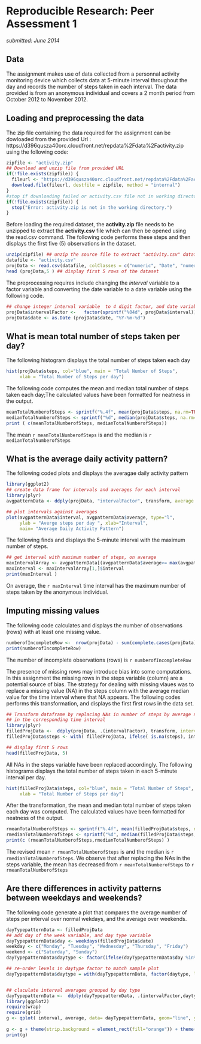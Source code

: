 # Reproducible Research: Peer Assessment 1 
*submitted: June 2014*

## Data 
The assignment makes use of data collected from a personnal activity monitoring device which collects data at 5-minute interval throughout the day and records the number of steps taken in each interval. The data provided is from an anonymous individual and covers a 2 month period from October 2012 to November 2012.

## Loading and preprocessing the data

The zip file containing the data required for the assignment can be dowloaded from the provided Url : https://d396qusza40orc.cloudfront.net/repdata%2Fdata%2Factivity.zip  using the following code:


```r
zipfile <- "activity.zip"
## Download and unzip file from provided URL
if(!file.exists(zipfile)) {
  fileurl <- "https://d396qusza40orc.cloudfront.net/repdata%2Fdata%2Factivity.zip"
  download.file(fileurl, destfile = zipfile, method = "internal")
}
#stop if downloading failed or activity.csv file not in working directory
if(!file.exists(zipfile)) {
  stop("Error: activity.zip is not in the working directory.")
}

```

Before loading the required dataset, the **activity.zip**  file needs to be unzipped to extract the **activity.csv** file which can then be opened using the read.csv command. The following code performs these steps and then displays the first five (5) observations in the dataset.
```r
unzip(zipfile) ## unzip the source file to extract "activity.csv" datafile
datafile <- "activity.csv"
projData <- read.csv(datafile, colClasses = c("numeric", "Date", "numeric")) ## load the project data
head (projData,5 ) ## display first 5 rows of the dataset

```

The preprocessing requires include changing the *interval* variable to a factor variable and converting the date variable to a date variable using the following code.
```r
## change integer interval variable  to 4 digit factor, and date variable to a Date() variable
projData$intervalFactor <-   factor(sprintf("%04d", projData$interval))
projData$date <- as.Date (projData$date, "%Y-%m-%d")

```


## What is mean total number of steps taken per day?

The following histogram displays the total number of steps taken each day
```r
hist(projData$steps, col="blue", main = "Total Number of Steps", 
     xlab = "Total Number of Steps per day")
```

     
The following code computes the mean and median total number of steps taken each day;The calculated 
values have been formatted for neatness in the output.
```r
meanTotalNumberofSteps <- sprintf("%.4f", mean(projData$steps, na.rm=TRUE)) 
medianTotalNumberofSteps <- sprintf("%d", median(projData$steps, na.rm=TRUE))
print ( c(meanTotalNumberofSteps, medianTotalNumberofSteps))
```

The mean `r meanTotalNumberofSteps ` is and the median is `r medianTotalNumberofSteps `

## What is the average daily activity pattern?

The following coded plots and displays the averagae daily activity pattern
```r
library(ggplot2)
## create data frame for intervals and averages for each interval
library(plyr)
avgpatternData <- ddply(projData, "intervalFactor", transform, average = mean(steps, na.rm=TRUE))

## plot intervals against averages
plot(avgpatternData$interval, avgpatternData$average, type="l", 
     ylab = "Averge steps per day ", xlab="Interval", 
     main= "Average Daily Activity Pattern")

```

The following finds and displays the 5-minute interval with the maximum number of steps.
```r
## get interval with maximum number of steps, on average
maxIntervalArray <- avgpatternData[(avgpatternData$average>= max(avgpatternData$average)),]
maxInterval <- maxIntervalArray[1,]$interval
print(maxInterval )

```

On average, the `r maxInterval `   time interval has the maximum number of steps taken by the anonymous individual.

## Imputing missing values

The following code calculates and displays the number of observations (rows) with at 
least one missing value.
```r
numberofIncompleteRow <-  nrow(projData) - sum(complete.cases(projData))
print(numberofIncompleteRow)
```

The number of incomplete observations (rows) is `r numberofIncompleteRow`

The presence of missing rows may introduce bias into some computations. In this assignment the missing rows in the steps variable (column)  are a potential source of bias. The strategy for dealing with missing vlaues was to replace a missing value (NA) in the steps column with the average median value for the time interval where that NA appears. The following codes performs this transformation, and displays the first first rows in the data set.

```r
## Transform dataframe by replacing NAs in number of steps by average number of steps
## in the corresponding time interval 
library(plyr)
filledProjData <-  ddply(projData, .(intervalFactor), transform, intervalMedian = median(steps, na.rm=TRUE))
filledProjData$steps <- with( filledProjData, ifelse( is.na(steps), intervalMedian , steps) )

## display first 5 rows
head(filledProjData, 5)
```

All NAs in the steps variable have been replaced accordingly. The following histograms displays the total number of steps taken in each 5-minute interval per day.
```r
hist(filledProjData$steps, col="blue", main = "Total Number of Steps", 
     xlab = "Total Number of Steps per day")

```

After the transformation, the mean and median total number of steps taken each day was computed. The calculated values have been formatted for neatness of the output.
```r
rmeanTotalNumberofSteps <- sprintf("%.4f", mean(filledProjData$steps, na.rm=TRUE)) 
rmedianTotalNumberofSteps <- sprintf("%d", median(filledProjData$steps, na.rm=TRUE))
print(c (rmeanTotalNumberofSteps,rmedianTotalNumberofSteps) )
```

The revised mean `r rmeanTotalNumberofSteps ` is and the median is `r rmedianTotalNumberofSteps `. We observe that after replacing the NAs in the steps variable, the mean has decreased from `r meanTotalNumberofSteps` to `r rmeanTotalNumberofSteps`

## Are there differences in activity patterns between weekdays and weekends?

The following code generate a plot that compares the average number of steps per interval over normal wekdays, and the average over weekends.

```r

dayTypepatternData <- filledProjData
## add day of the week variable, and day type variable
dayTypepatternData$day <- weekdays(filledProjData$date)
weekday <- c("Monday", "Tuesday", "Wednesday", "Thursday", "Friday")
weekend <- c("Saturday", "Sunday")
dayTypepatternData$daytype <- factor(ifelse(dayTypepatternData$day %in% weekend, "weekend", "weekday"))

## re-order levels in daytype factor to match sample plot
dayTypepatternData$daytype = with(dayTypepatternData, factor(daytype, levels = rev(levels(daytype))))


## claculate interval averages grouped by day type 
dayTypepatternData <-  ddply(dayTypepatternData, .(intervalFactor,daytype), transform, average = median(steps, na.rm=TRUE))
library(ggplot2)
require(wrap)
require(grid)
g <- qplot( interval, average, data= dayTypepatternData, geom="line", ylab= "Average Number of Steps")+ facet_wrap(~daytype, ncol=1) 
 
g <- g + theme(strip.background = element_rect(fill="orange")) + theme(strip.text.x = element_text(size = 20) ) 
print(g)

```

